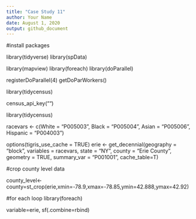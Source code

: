 ```yaml
---
title: "Case Study 11"
author: Your Name
date: August 1, 2020
output: github_document
---
```

#install packages

library(tidyverse)
library(spData)

library(mapview)
library(foreach)
library(doParallel)

registerDoParallel(4)
getDoParWorkers()

library(tidycensus)

census_api_key("")

library(tidycensus)

racevars <- c(White = "P005003", 
              Black = "P005004", 
              Asian = "P005006", 
              Hispanic = "P004003")



options(tigris_use_cache = TRUE)
erie <- get_decennial(geography = "block", variables = racevars, 
                  state = "NY", county = "Erie County", geometry = TRUE,
                  summary_var = "P001001", cache_table=T) 

#crop county level data

county_level<-county=st_crop(erie,xmin=-78.9,xmax=-78.85,ymin=42.888,ymax=42.92)

#for each loop
library(foreach)

variable=erie, sf(.combine=rbind)
